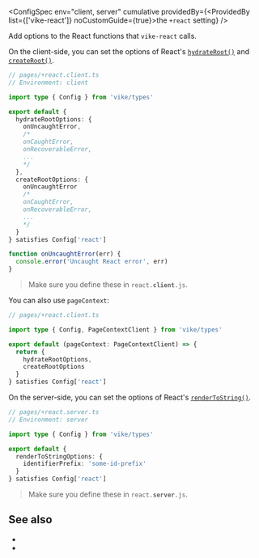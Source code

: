 
<ConfigSpec
  env="client, server"
  cumulative
  providedBy={<ProvidedBy list={['vike-react']} noCustomGuide={true}>the <code>+react</code> setting</ProvidedBy>}
/>

Add options to the React functions that `vike-react` calls.

On the client-side, you can set the options of React's [`hydrateRoot()`](https://react.dev/reference/react-dom/client/hydrateRoot) and [`createRoot()`](https://react.dev/reference/react-dom/client/createRoot).

```ts
// pages/+react.client.ts
// Environment: client

import type { Config } from 'vike/types'

export default {
  hydrateRootOptions: {
    onUncaughtError,
    /*
    onCaughtError,
    onRecoverableError,
    ...
    */
  },
  createRootOptions: {
    onUncaughtError
    /*
    onCaughtError,
    onRecoverableError,
    ...
    */
  }
} satisfies Config['react']

function onUncaughtError(err) {
  console.error('Uncaught React error', err)
}
```

> Make sure you define these in <code>react.<b>client</b>.js</code>.

You can also use <Link href="/pageContext">`pageContext`</Link>:

```ts
// pages/+react.client.ts

import type { Config, PageContextClient } from 'vike/types'

export default (pageContext: PageContextClient) => {
  return {
    hydrateRootOptions,
    createRootOptions
  }
} satisfies Config['react']
```

On the server-side, you can set the options of React's [`renderToString()`](https://react.dev/reference/react-dom/server/renderToString).

```ts
// pages/+react.server.ts
// Environment: server

import type { Config } from 'vike/types'

export default {
  renderToStringOptions: {
    identifierPrefix: 'some-id-prefix'
  }
} satisfies Config['react']
```

> Make sure you define these in <code>react.<b>server</b>.js</code>.


## See also

- <Link href="/vike-react" />
- <Link href="/settings" />
